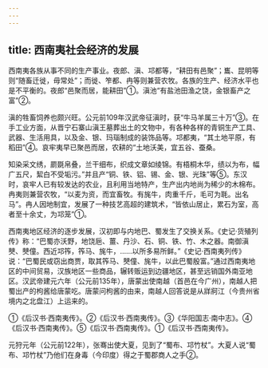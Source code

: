 ```yaml
---
---
---
```

title: 西南夷社会经济的发展
---



西南夷各族从事不同的生产事业。夜郎、滇、邛都等，“耕田有邑聚”；巂、昆明等则“随畜迁徙，毋常处”；而徙、笮都、冉等则兼营农牧。各族的生产、经济水平也是不平衡的。夜郎“邑聚而居，能耕田”①。滇池“有盐池田渔之饶，金银畜产之富”②。

滇的牲畜饲养也颇兴旺。公元前109年汉武帝征滇时，获“牛马羊属三十万”③。在手工业方面，从晋宁石寨山滇王墓葬出土的文物中，有各种各样的青铜生产工具、武器、生活用具，以及金、银、玛瑙制成的装饰品等。邛都夷，“其土地平原，有稻田”④。哀牢夷早已聚邑而居，农耕的“土地沃美，宜五谷、蚕桑。

知染采文绣，罽毲帛叠，兰干细布，织成文章如绫锦。有梧桐木华，绩以为布，幅广五尺，絜白不受垢污。”并且产“铜、铁、铝、锡、金、银、光珠”等⑤。东汉时，哀牢人已有较发达的农业，且利用当地特产，生产出内地尚为稀少的木棉布。冉夷则兼营农牧，“以麦为资，而宜畜牧。有旄牛，肉重千斤，毛可为毦。出名马”。冉人因地制宜，发展了一种技艺高超的建筑术，“皆依山居止，累石为室，高者至十余丈，为邛笼”①。

西南夷地区经济的逐步发展，汉初即与内地巴、蜀发生了交换关系。《史记·货殖列传》称：“巴蜀亦沃野，地饶巵、薑、丹沙、石、铜、铁、竹、木之器。南御滇僰、僰僮。西近邛筰，筰马、旄牛，……以所多易所鲜。”《史记·西南夷列传》说：“巴蜀民或窃出商贾，取其筰马、僰僮、旄牛，以此巴蜀殷富。”通过西南夷地区的中间贸易，汉族地区一些商品，辗转贩运到边疆地区，甚至远销国外南亚地区。汉武帝建元六年（公元前135年），唐蒙出使南越（首邑在今广州），南越人把蜀出产的枸酱给唐蒙吃。唐蒙问枸酱的由来，南越人回答说是从牂牁江（今贵州省境内之北盘江）上运来的。

①《后汉书·西南夷传》。②《后汉书·西南夷传》。③《华阳国志·南中志》。④《后汉书·西南夷传》。⑤《后汉书·西南夷传》。①《后汉书·西南夷传》。

元狩元年（公元前122年），张骞出使大夏，见到了“蜀布、邛竹杖”。大夏人说“蜀布、邛竹杖”乃他们在身毒（今印度）得之于蜀郡商人之手②。